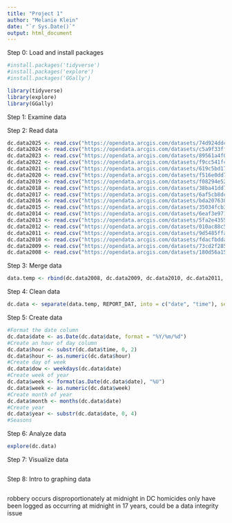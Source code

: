 ```yaml
---
title: "Project 1"
author: "Melanie Klein"
date: "`r Sys.Date()`"
output: html_document
---
```


Step 0: Load and install packages
```r
#install.packages('tidyverse')
#install.packages('explore')
#install.packages('GGally')
```

```r
library(tidyverse)
library(explore)
library(GGally)
```

Step 1: Examine data

Step 2: Read data
```r
dc.data2025 <- read.csv("https://opendata.arcgis.com/datasets/74d924ddc3374e3b977e6f002478cb9b_7.csv", stringsAsFactors = FALSE)
dc.data2024 <- read.csv("https://opendata.arcgis.com/datasets/c5a9f33ffca546babbd91de1969e742d_6.csv", stringsAsFactors = FALSE)
dc.data2023 <- read.csv("https://opendata.arcgis.com/datasets/89561a4f02ba46cca3c42333425d1b87_5.csv", stringsAsFactors = FALSE)
dc.data2022 <- read.csv("https://opendata.arcgis.com/datasets/f9cc541fc8c04106a05a1a4f1e7e813c_4.csv", stringsAsFactors = FALSE)
dc.data2021 <- read.csv("https://opendata.arcgis.com/datasets/619c5bd17ca2411db0689bb0a211783c_3.csv", stringsAsFactors = FALSE)
dc.data2020 <- read.csv("https://opendata.arcgis.com/datasets/f516e0dd7b614b088ad781b0c4002331_2.csv", stringsAsFactors = FALSE)
dc.data2019 <- read.csv("https://opendata.arcgis.com/datasets/f08294e5286141c293e9202fcd3e8b57_1.csv", stringsAsFactors = FALSE)
dc.data2018 <- read.csv("https://opendata.arcgis.com/datasets/38ba41dd74354563bce28a359b59324e_0.csv", stringsAsFactors = FALSE)
dc.data2017 <- read.csv("https://opendata.arcgis.com/datasets/6af5cb8dc38e4bcbac8168b27ee104aa_38.csv", stringsAsFactors = FALSE)
dc.data2016 <- read.csv("https://opendata.arcgis.com/datasets/bda20763840448b58f8383bae800a843_26.csv", stringsAsFactors = FALSE)
dc.data2015 <- read.csv("https://opendata.arcgis.com/datasets/35034fcb3b36499c84c94c069ab1a966_27.csv", stringsAsFactors = FALSE)
dc.data2014 <- read.csv("https://opendata.arcgis.com/datasets/6eaf3e9713de44d3aa103622d51053b5_9.csv", stringsAsFactors = FALSE)
dc.data2013 <- read.csv("https://opendata.arcgis.com/datasets/5fa2e43557f7484d89aac9e1e76158c9_10.csv", stringsAsFactors = FALSE)
dc.data2012 <- read.csv("https://opendata.arcgis.com/datasets/010ac88c55b1409bb67c9270c8fc18b5_11.csv", stringsAsFactors = FALSE)
dc.data2011 <- read.csv("https://opendata.arcgis.com/datasets/9d5485ffae914c5f97047a7dd86e115b_35.csv", stringsAsFactors = FALSE)
dc.data2010 <- read.csv("https://opendata.arcgis.com/datasets/fdacfbdda7654e06a161352247d3a2f0_34.csv", stringsAsFactors = FALSE)
dc.data2009 <- read.csv("https://opendata.arcgis.com/datasets/73cd2f2858714cd1a7e2859f8e6e4de4_33.csv", stringsAsFactors = FALSE)
dc.data2008 <- read.csv("https://opendata.arcgis.com/datasets/180d56a1551c4e76ac2175e63dc0dce9_32.csv", stringsAsFactors = FALSE)
```

Step 3: Merge data
```r
data.temp <- rbind(dc.data2008, dc.data2009, dc.data2010, dc.data2011, dc.data2012, dc.data2013, dc.data2014, dc.data2015, dc.data2016, dc.data2017, dc.data2018, dc.data2019, dc.data2020, dc.data2021, dc.data2022, dc.data2023, dc.data2024, dc.data2025)
```

Step 4: Clean data
```r
dc.data <- separate(data.temp, REPORT_DAT, into = c("date", "time"), sep = " ")
```

Step 5: Create data
```r
#Format the date column
dc.data$date <- as.Date(dc.data$date, format = "%Y/%m/%d")
#Create an hour of day column
dc.data$hour <- substr(dc.data$time, 0, 2)
dc.data$hour <- as.numeric(dc.data$hour)
#Create day of week
dc.data$dow <- weekdays(dc.data$date)
#Create week of year
dc.data$week <- format(as.Date(dc.data$date), "%U")
dc.data$week <- as.numeric(dc.data$week)
#Create month of year
dc.data$month <- months(dc.data$date)
#Create year
dc.data$year <- substr(dc.data$date, 0, 4)
#Seasons

```

Step 6: Analyze data
```r
explore(dc.data)
```

Step 7: Visualize data
```r

```

Step 8: Intro to graphing data
```r

```

robbery occurs disproportionately at midnight in DC
homicides only have been logged as occurring at midnight in 17 years, could be a data integrity issue
